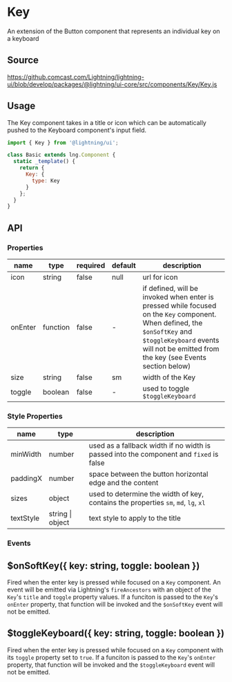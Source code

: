 
# Key

An extension of the Button component that represents an individual key on a keyboard

## Source

https://github.comcast.com/Lightning/lightning-ui/blob/develop/packages/@lightning/ui-core/src/components/Key/Key.js

## Usage

The Key component takes in a title or icon which can be automatically pushed to the Keyboard component's input field.

```js
import { Key } from '@lightning/ui';

class Basic extends lng.Component {
  static _template() {
    return {
      Key: {
        type: Key
      }
    };
  }
}
```

<Canvas>
  <Story id="keyboard-key--basic" />
</Canvas>

## API

### Properties

| name    | type     | required | default | description                                                                                                                                                                                                     |
| ------- | -------- | -------- | ------- | --------------------------------------------------------------------------------------------------------------------------------------------------------------------------------------------------------------- |
| icon    | string   | false    | null    | url for icon                                                                                                                                                                                                    |
| onEnter | function | false    | -       | if defined, will be invoked when enter is pressed while focused on the `Key` component. When defined, the `$onSoftKey` and `$toggleKeyboard` events will not be emitted from the key (see Events section below) |
| size    | string   | false    | sm      | width of the Key                                                                                                                                                                                                |
| toggle  | boolean  | false    | -       | used to toggle `$toggleKeyboard`                                                                                                                                                                                |

### Style Properties

| name      | type             | description                                                                            |
| --------- | ---------------- | -------------------------------------------------------------------------------------- |
| minWidth  | number           | used as a fallback width if no width is passed into the component and `fixed` is false |
| paddingX  | number           | space between the button horizontal edge and the content                               |
| sizes     | object           | used to determine the width of key, contains the properties `sm`, `md`, `lg`, `xl`     |
| textStyle | string \| object | text style to apply to the title                                                       |

### Events

## $onSoftKey({ key: string, toggle: boolean })

Fired when the enter key is pressed while focused on a `Key` component. An event will be emitted
via Lightning's `fireAncestors` with an object of the `Key`'s `title` and `toggle` property values.
If a funciton is passed to the `Key`'s `onEnter` property, that function will be invoked and the
`$onSoftKey` event will not be emitted.

## $toggleKeyboard({ key: string, toggle: boolean })

Fired when the enter key is pressed while focused on a `Key` component with its `toggle` property
set to `true`. If a funciton is passed to the `Key`'s `onEnter` property, that function will be invoked and the
`$toggleKeyboard` event will not be emitted.
